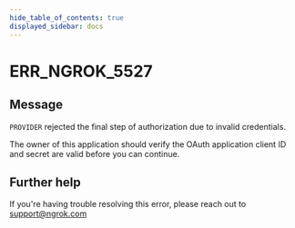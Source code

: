```yaml
---
hide_table_of_contents: true
displayed_sidebar: docs
---
```



# ERR_NGROK_5527

## Message

`PROVIDER` rejected the final step of authorization due to invalid credentials.

The owner of this application should verify the OAuth application client ID and secret are valid before you can continue.

<ErrorDetails error="err_ngrok_5527" />

## Further help

If you're having trouble resolving this error, please reach out to [support@ngrok.com](mailto:support@ngrok.com?subject=Help%20with%20ERR_NGROK_5527)
